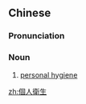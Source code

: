 {{also|個人衞生|个人卫生}}
==Chinese==
{{zh-forms|s=个人卫生|t2=個人衞生|type=22}}

===Pronunciation===
{{zh-pron
|m=gèrén wèishēng
|c=go3 jan4 wai6 saang1
|cat=n
}}

===Noun===
{{zh-noun}}

# [[personal hygiene]]

[[zh:個人衛生]]